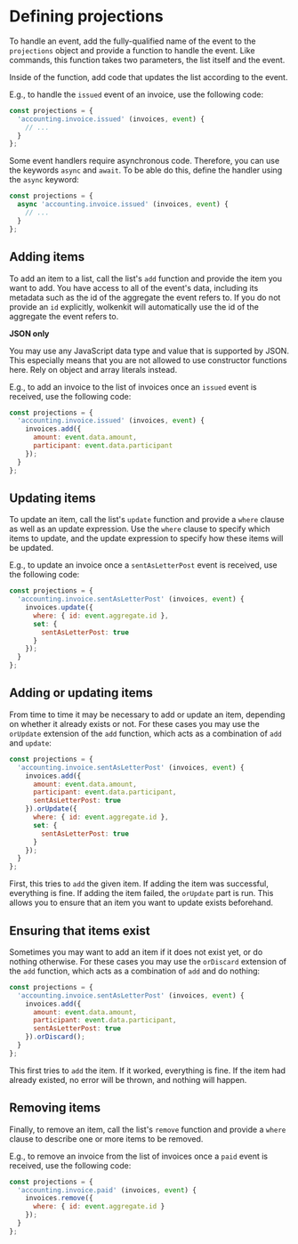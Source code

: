 
# Defining projections

To handle an event, add the fully-qualified name of the event to the `projections` object and provide a function to handle the event. Like commands, this function takes two parameters, the list itself and the event.

Inside of the function, add code that updates the list according to the event.

E.g., to handle the `issued` event of an invoice, use the following code:

```javascript
const projections = {
  'accounting.invoice.issued' (invoices, event) {
    // ...
  }
};
```

Some event handlers require asynchronous code. Therefore, you can use the keywords `async` and `await`. To be able do this, define the handler using the `async` keyword:

```javascript
const projections = {
  async 'accounting.invoice.issued' (invoices, event) {
    // ...
  }
};
```

## Adding items

To add an item to a list, call the list's `add` function and provide the item you want to add. You have access to all of the event's data, including its metadata such as the id of the aggregate the event refers to. If you do not provide an `id` explicitly, wolkenkit will automatically use the id of the aggregate the event refers to.

<Hint type='tip'>

  **JSON only**

  You may use any JavaScript data type and value that is supported by JSON. This especially means that you are not allowed to use constructor functions here. Rely on object and array literals instead.

</Hint>

E.g., to add an invoice to the list of invoices once an `issued` event is received, use the following code:

```javascript
const projections = {
  'accounting.invoice.issued' (invoices, event) {
    invoices.add({
      amount: event.data.amount,
      participant: event.data.participant
    });
  }
};
```

## Updating items

To update an item, call the list's `update` function and provide a `where` clause as well as an update expression. Use the `where` clause to specify which items to update, and the update expression to specify how these items will be updated.

E.g., to update an invoice once a `sentAsLetterPost` event is received, use the following code:

```javascript
const projections = {
  'accounting.invoice.sentAsLetterPost' (invoices, event) {
    invoices.update({
      where: { id: event.aggregate.id },
      set: {
        sentAsLetterPost: true
      }
    });
  }
};
```

## Adding or updating items

From time to time it may be necessary to add or update an item, depending on whether it already exists or not. For these cases you may use the `orUpdate` extension of the `add` function, which acts as a combination of `add` and `update`:

```javascript
const projections = {
  'accounting.invoice.sentAsLetterPost' (invoices, event) {
    invoices.add({
      amount: event.data.amount,
      participant: event.data.participant,
      sentAsLetterPost: true
    }).orUpdate({
      where: { id: event.aggregate.id },
      set: {
        sentAsLetterPost: true
      }
    });
  }
};
```

First, this tries to `add` the given item. If adding the item was successful, everything is fine. If adding the item failed, the `orUpdate` part is run. This allows you to ensure that an item you want to update exists beforehand.

## Ensuring that items exist

Sometimes you may want to add an item if it does not exist yet, or do nothing otherwise. For these cases you may use the `orDiscard` extension of the `add` function, which acts as a combination of `add` and do nothing:

```javascript
const projections = {
  'accounting.invoice.sentAsLetterPost' (invoices, event) {
    invoices.add({
      amount: event.data.amount,
      participant: event.data.participant,
      sentAsLetterPost: true
    }).orDiscard();
  }
};
```

This first tries to `add` the item. If it worked, everything is fine. If the item had already existed, no error will be thrown, and nothing will happen.

## Removing items

Finally, to remove an item, call the list's `remove` function and provide a `where` clause to describe one or more items to be removed.

E.g., to remove an invoice from the list of invoices once a `paid` event is received, use the following code:

```javascript
const projections = {
  'accounting.invoice.paid' (invoices, event) {
    invoices.remove({
      where: { id: event.aggregate.id }
    });
  }
};
```
